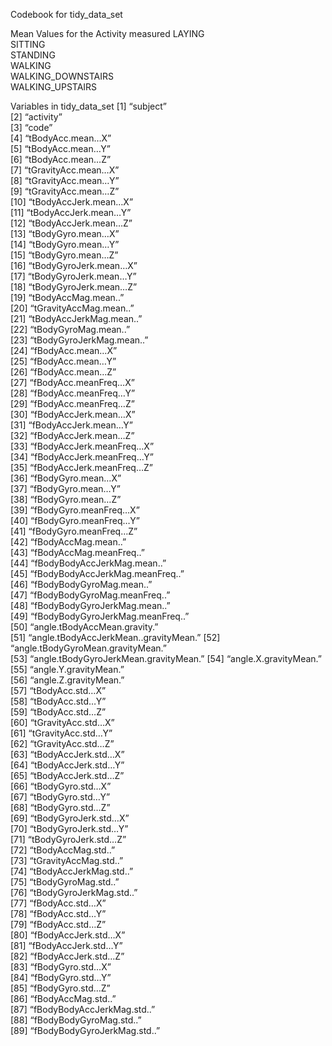 Codebook for tidy_data_set


Mean Values for the Activity measured
LAYING                                         
SITTING                                       
STANDING                                    
WALKING                                         
WALKING_DOWNSTAIRS                          
WALKING_UPSTAIRS 


Variables in tidy_data_set
 [1] "subject"                             
 [2] "activity"                            
 [3] "code"                                
 [4] "tBodyAcc.mean...X"                   
 [5] "tBodyAcc.mean...Y"                   
 [6] "tBodyAcc.mean...Z"                   
 [7] "tGravityAcc.mean...X"                
 [8] "tGravityAcc.mean...Y"                
 [9] "tGravityAcc.mean...Z"                
[10] "tBodyAccJerk.mean...X"               
[11] "tBodyAccJerk.mean...Y"               
[12] "tBodyAccJerk.mean...Z"               
[13] "tBodyGyro.mean...X"                  
[14] "tBodyGyro.mean...Y"                  
[15] "tBodyGyro.mean...Z"                  
[16] "tBodyGyroJerk.mean...X"              
[17] "tBodyGyroJerk.mean...Y"              
[18] "tBodyGyroJerk.mean...Z"              
[19] "tBodyAccMag.mean.."                  
[20] "tGravityAccMag.mean.."               
[21] "tBodyAccJerkMag.mean.."              
[22] "tBodyGyroMag.mean.."                 
[23] "tBodyGyroJerkMag.mean.."             
[24] "fBodyAcc.mean...X"                   
[25] "fBodyAcc.mean...Y"                   
[26] "fBodyAcc.mean...Z"                   
[27] "fBodyAcc.meanFreq...X"               
[28] "fBodyAcc.meanFreq...Y"               
[29] "fBodyAcc.meanFreq...Z"               
[30] "fBodyAccJerk.mean...X"               
[31] "fBodyAccJerk.mean...Y"               
[32] "fBodyAccJerk.mean...Z"               
[33] "fBodyAccJerk.meanFreq...X"           
[34] "fBodyAccJerk.meanFreq...Y"           
[35] "fBodyAccJerk.meanFreq...Z"           
[36] "fBodyGyro.mean...X"                  
[37] "fBodyGyro.mean...Y"                  
[38] "fBodyGyro.mean...Z"                  
[39] "fBodyGyro.meanFreq...X"              
[40] "fBodyGyro.meanFreq...Y"              
[41] "fBodyGyro.meanFreq...Z"              
[42] "fBodyAccMag.mean.."                  
[43] "fBodyAccMag.meanFreq.."              
[44] "fBodyBodyAccJerkMag.mean.."          
[45] "fBodyBodyAccJerkMag.meanFreq.."      
[46] "fBodyBodyGyroMag.mean.."             
[47] "fBodyBodyGyroMag.meanFreq.."         
[48] "fBodyBodyGyroJerkMag.mean.."         
[49] "fBodyBodyGyroJerkMag.meanFreq.."     
[50] "angle.tBodyAccMean.gravity."         
[51] "angle.tBodyAccJerkMean..gravityMean."
[52] "angle.tBodyGyroMean.gravityMean."    
[53] "angle.tBodyGyroJerkMean.gravityMean."
[54] "angle.X.gravityMean."                
[55] "angle.Y.gravityMean."                
[56] "angle.Z.gravityMean."                
[57] "tBodyAcc.std...X"                    
[58] "tBodyAcc.std...Y"                    
[59] "tBodyAcc.std...Z"                    
[60] "tGravityAcc.std...X"                 
[61] "tGravityAcc.std...Y"                 
[62] "tGravityAcc.std...Z"                 
[63] "tBodyAccJerk.std...X"                
[64] "tBodyAccJerk.std...Y"                
[65] "tBodyAccJerk.std...Z"                
[66] "tBodyGyro.std...X"                   
[67] "tBodyGyro.std...Y"                   
[68] "tBodyGyro.std...Z"                   
[69] "tBodyGyroJerk.std...X"               
[70] "tBodyGyroJerk.std...Y"               
[71] "tBodyGyroJerk.std...Z"               
[72] "tBodyAccMag.std.."                   
[73] "tGravityAccMag.std.."                
[74] "tBodyAccJerkMag.std.."               
[75] "tBodyGyroMag.std.."                  
[76] "tBodyGyroJerkMag.std.."              
[77] "fBodyAcc.std...X"                    
[78] "fBodyAcc.std...Y"                    
[79] "fBodyAcc.std...Z"                    
[80] "fBodyAccJerk.std...X"                
[81] "fBodyAccJerk.std...Y"                
[82] "fBodyAccJerk.std...Z"                
[83] "fBodyGyro.std...X"                   
[84] "fBodyGyro.std...Y"                   
[85] "fBodyGyro.std...Z"                   
[86] "fBodyAccMag.std.."                   
[87] "fBodyBodyAccJerkMag.std.."           
[88] "fBodyBodyGyroMag.std.."              
[89] "fBodyBodyGyroJerkMag.std.."  
